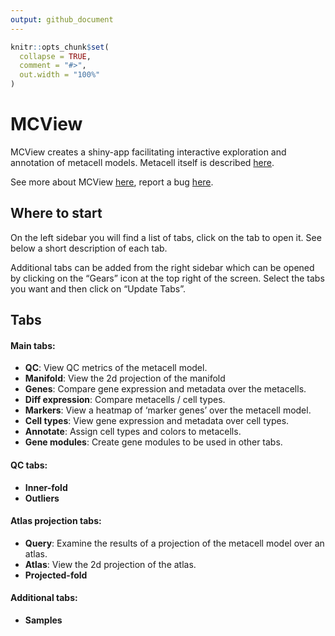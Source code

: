 ```yaml
---
output: github_document
---
```


```r
knitr::opts_chunk$set(
  collapse = TRUE,
  comment = "#>",  
  out.width = "100%"
)
```

# MCView

MCView creates a shiny-app facilitating interactive exploration and annotation of metacell models. Metacell itself is described [here](https://pypi.org/project/metacells/).

See more about MCView [here](https://tanaylab.github.io/MCView), report a bug [here](https://github.com/tanaylab/MCView/issues).

## Where to start 

On the left sidebar you will find a list of tabs, click on the tab to open it. See below a short description of each tab.

Additional tabs can be added from the right sidebar which can be opened by clicking on the "Gears" icon at the top right of the screen. Select the tabs you want and then click on "Update Tabs".

## Tabs

#### Main tabs:

- __QC__: View QC metrics of the metacell model.
- __Manifold__: View the 2d projection of the manifold
- __Genes__: Compare gene expression and metadata over the metacells.
- __Diff expression__: Compare metacells / cell types.
- __Markers__: View a heatmap of 'marker genes' over the metacell model. 
- __Cell types__: View gene expression and metadata over cell types.
- __Annotate__: Assign cell types and colors to metacells.
- __Gene modules__: Create gene modules to be used in other tabs.

#### QC tabs: 

- __Inner-fold__
- __Outliers__

#### Atlas projection tabs: 

- __Query__: Examine the results of a projection of the metacell model over an atlas.
- __Atlas__: View the 2d projection of the atlas.
- __Projected-fold__
 
#### Additional tabs:

- __Samples__





